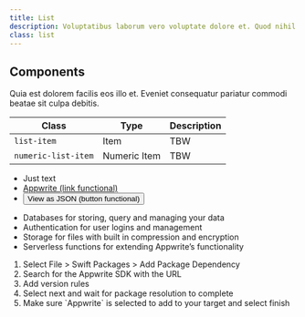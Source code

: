 ```yaml
---
title: List
description: Voluptatibus laborum vero voluptate dolore et. Quod nihil ut fugiat voluptate inventore ea rem consequuntur.
class: list
---
```


## Components

Quia est dolorem facilis eos illo et. Eveniet consequatur pariatur commodi beatae sit culpa debitis.

| Class               | Type         | Description |
| ------------------- | ------------ | ----------- |
| `list-item`         | Item         | TBW         |
| `numeric-list-item` | Numeric Item | TBW         |

<Preview vertical >
  <ul class="list">
    <li class="list-item">
      <span class="icon-arrow-circle-right" aria-hidden="true"></span>
      <span class="text">Just text</span>
    </li>
    <li class="list-item">
      <span class="icon-arrow-circle-right" aria-hidden="true"></span>
      <a href="#" class="link">
        <span class="text">Appwrite (link functional)</span>
      </a>
    </li>
    <li class="list-item">
      <span class="icon-arrow-circle-right" aria-hidden="true"></span>
      <button class="link">
        <span class="text">View as JSON (button functional)</span>
      </button>
    </li>
  </ul>
  <ul class="list u-margin-block-start-40">
      <li class="list-item">
          <span class="icon-check" aria-hidden="true"></span>
          <span class="text">Databases for storing, query and managing your data</span>
      </li>
      <li class="list-item">
          <span class="icon-check" aria-hidden="true"></span>
          <span class="text">Authentication for user logins and management</span>
      </li>
      <li class="list-item">
          <span class="icon-check" aria-hidden="true"></span>
          <span class="text">Storage for files with built in compression and encryption</span>
      </li>
      <li class="list-item">
          <span class="icon-check" aria-hidden="true"></span>
          <span class="text">Serverless functions for extending Appwrite’s functionality</span>
      </li>
  </ul>
<ol class="numeric-list">
  <li class="numeric-list-item">
    <span class="text">
      Select File > Swift Packages > Add Package Dependency
    </span>
  </li>
  <li class="numeric-list-item">
    <span class="text">
      Search for the Appwrite SDK with the URL
    </span>
  </li>
  <li class="numeric-list-item">
    <span class="text">Add version rules</span>
  </li>
  <li class="numeric-list-item">
    <span class="text">
      Select next and wait for package resolution to complete
    </span>
  </li>
  <li class="numeric-list-item">
    <span class="text">
      Make sure `Appwrite` is selected to add to your target and select finish
    </span>
  </li>
</ol>

</Preview>
